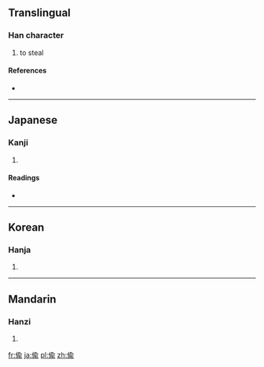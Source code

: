 {{also|偷}}
==Translingual==

===Han character===
{{Han char|rn=9|rad=人|as=09|sn=11|four=|canj=人人一女 (OOMV)}}

# to steal

====References====
* {{Han ref|kx=0112.071|dkj=00901|hdz=10193.021|uh=5078|ud=20600}}

----

==Japanese==

===Kanji===
{{ja-kanji|grade=|rs=人09}}

# {{defn|Japanese|sort=人09}}

====Readings====
* {{ja-readings|on=[[ちゅう]] (chū), [[とう]] (tō)|kun=[[ぬすむ]] (nusumu)}}

----

==Korean==

===Hanja===
{{ko-hanja|hangeul=투|rv=tu|mr=t'u}}

# {{defn|Korean|sort=人09}}

----

==Mandarin==

===Hanzi===
{{cmn-hanzi|pin=[[tōu]] ([[tou1]])|wg=t'ou<sup>1</sup>}}

# {{defn|Mandarin|sort=人09}}

[[fr:偸]]
[[ja:偸]]
[[pl:偸]]
[[zh:偸]]